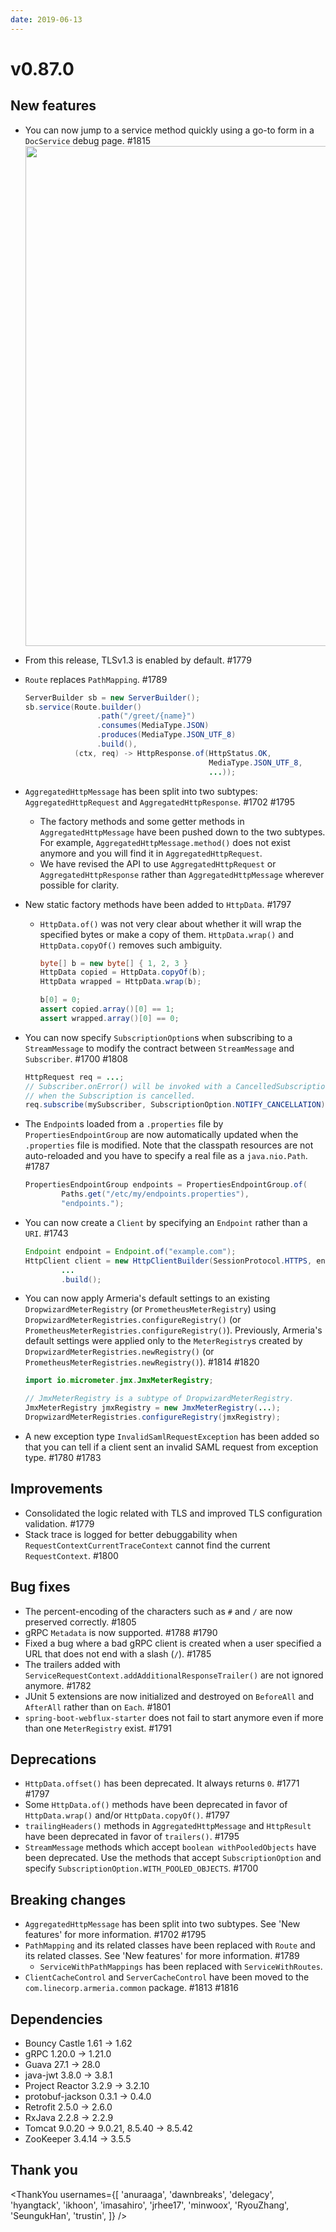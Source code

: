 ```yaml
---
date: 2019-06-13
---
```


# v0.87.0

## New features

- You can now jump to a service method quickly using a go-to form in a `DocService` debug page. #1815
  <img src="https://user-images.githubusercontent.com/1866157/59041505-b6dd7100-88b3-11e9-87d5-edc826751620.gif" width="800" />
- From this release, TLSv1.3 is enabled by default. #1779
- `Route` replaces `PathMapping`. #1789
  ```java
  ServerBuilder sb = new ServerBuilder();
  sb.service(Route.builder()
                  .path("/greet/{name}")
                  .consumes(MediaType.JSON)
                  .produces(MediaType.JSON_UTF_8)
                  .build(),
             (ctx, req) -> HttpResponse.of(HttpStatus.OK,
                                           MediaType.JSON_UTF_8,
                                           ...));
  ```
- `AggregatedHttpMessage` has been split into two subtypes: `AggregatedHttpRequest` and `AggregatedHttpResponse`. #1702 #1795
  - The factory methods and some getter methods in `AggregatedHttpMessage` have been pushed down to the two subtypes. For example, `AggregatedHttpMessage.method()` does not exist anymore and you will find it in `AggregatedHttpRequest`.
  - We have revised the API to use `AggregatedHttpRequest` or `AggregatedHttpResponse` rather than `AggregatedHttpMessage` wherever possible for clarity.
- New static factory methods have been added to `HttpData`. #1797

  - `HttpData.of()` was not very clear about whether it will wrap the specified bytes or make a copy of them. `HttpData.wrap()` and `HttpData.copyOf()` removes such ambiguity.

    ```java
    byte[] b = new byte[] { 1, 2, 3 }
    HttpData copied = HttpData.copyOf(b);
    HttpData wrapped = HttpData.wrap(b);

    b[0] = 0;
    assert copied.array()[0] == 1;
    assert wrapped.array()[0] == 0;
    ```

- You can now specify `SubscriptionOption`s when subscribing to a `StreamMessage` to modify the contract between `StreamMessage` and `Subscriber`. #1700 #1808
  ```java
  HttpRequest req = ...;
  // Subscriber.onError() will be invoked with a CancelledSubscriptionException
  // when the Subscription is cancelled.
  req.subscribe(mySubscriber, SubscriptionOption.NOTIFY_CANCELLATION);
  ```
- The `Endpoint`s loaded from a `.properties` file by `PropertiesEndpointGroup` are now automatically updated when the `.properties` file is modified. Note that the classpath resources are not auto-reloaded and you have to specify a real file as a `java.nio.Path`. #1787
  ```java
  PropertiesEndpointGroup endpoints = PropertiesEndpointGroup.of(
          Paths.get("/etc/my/endpoints.properties"),
          "endpoints.");
  ```
- You can now create a `Client` by specifying an `Endpoint` rather than a `URI`. #1743
  ```java
  Endpoint endpoint = Endpoint.of("example.com");
  HttpClient client = new HttpClientBuilder(SessionProtocol.HTTPS, endpoint)
          ...
          .build();
  ```
- You can now apply Armeria's default settings to an existing `DropwizardMeterRegistry` (or `PrometheusMeterRegistry`) using `DropwizardMeterRegistries.configureRegistry()` (or `PrometheusMeterRegistries.configureRegistry()`). Previously, Armeria's default settings were applied only to the `MeterRegistry`s created by `DropwizardMeterRegistries.newRegistry()` (or `PrometheusMeterRegistries.newRegistry()`). #1814 #1820

  ```java
  import io.micrometer.jmx.JmxMeterRegistry;

  // JmxMeterRegistry is a subtype of DropwizardMeterRegistry.
  JmxMeterRegistry jmxRegistry = new JmxMeterRegistry(...);
  DropwizardMeterRegistries.configureRegistry(jmxRegistry);
  ```

- A new exception type `InvalidSamlRequestException` has been added so that you can tell if a client sent an invalid SAML request from exception type. #1780 #1783

## Improvements

- Consolidated the logic related with TLS and improved TLS configuration validation. #1779
- Stack trace is logged for better debuggability when `RequestContextCurrentTraceContext` cannot find the current `RequestContext`. #1800

## Bug fixes

- The percent-encoding of the characters such as `#` and `/` are now preserved correctly. #1805
- gRPC `Metadata` is now supported. #1788 #1790
- Fixed a bug where a bad gRPC client is created when a user specified a URL that does not end with a slash (`/`). #1785
- The trailers added with `ServiceRequestContext.addAdditionalResponseTrailer()` are not ignored anymore. #1782
- JUnit 5 extensions are now initialized and destroyed on `BeforeAll` and `AfterAll` rather than on `Each`. #1801
- `spring-boot-webflux-starter` does not fail to start anymore even if more than one `MeterRegistry` exist. #1791

## Deprecations

- `HttpData.offset()` has been deprecated. It always returns `0`. #1771 #1797
- Some `HttpData.of()` methods have been deprecated in favor of `HttpData.wrap()` and/or `HttpData.copyOf()`. #1797
- `trailingHeaders()` methods in `AggregatedHttpMessage` and `HttpResult` have been deprecated in favor of `trailers()`. #1795
- `StreamMessage` methods which accept `boolean withPooledObjects` have been deprecated. Use the methods that accept `SubscriptionOption` and specify `SubscriptionOption.WITH_POOLED_OBJECTS`. #1700

## Breaking changes

- `AggregatedHttpMessage` has been split into two subtypes. See 'New features' for more information. #1702 #1795
- `PathMapping` and its related classes have been replaced with `Route` and its related classes. See 'New features' for more information. #1789
  - `ServiceWithPathMappings` has been replaced with `ServiceWithRoutes`.
- `ClientCacheControl` and `ServerCacheControl` have been moved to the `com.linecorp.armeria.common` package. #1813 #1816

## Dependencies

- Bouncy Castle 1.61 -> 1.62
- gRPC 1.20.0 -> 1.21.0
- Guava 27.1 -> 28.0
- java-jwt 3.8.0 -> 3.8.1
- Project Reactor 3.2.9 -> 3.2.10
- protobuf-jackson 0.3.1 -> 0.4.0
- Retrofit 2.5.0 -> 2.6.0
- RxJava 2.2.8 -> 2.2.9
- Tomcat 9.0.20 -> 9.0.21, 8.5.40 -> 8.5.42
- ZooKeeper 3.4.14 -> 3.5.5

## Thank you

<ThankYou
  usernames={[
    'anuraaga',
    'dawnbreaks',
    'delegacy',
    'hyangtack',
    'ikhoon',
    'imasahiro',
    'jrhee17',
    'minwoox',
    'RyouZhang',
    'SeungukHan',
    'trustin',
  ]}
/>
